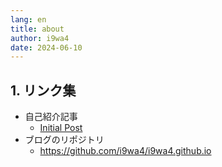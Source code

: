 ```yaml
---
lang: en
title: about
author: i9wa4
date: 2024-06-10
---
```


## 1. リンク集

- 自己紹介記事
    - [Initial Post](./posts/2024-01-01-init.md)
- ブログのリポジトリ
    - <https://github.com/i9wa4/i9wa4.github.io>
